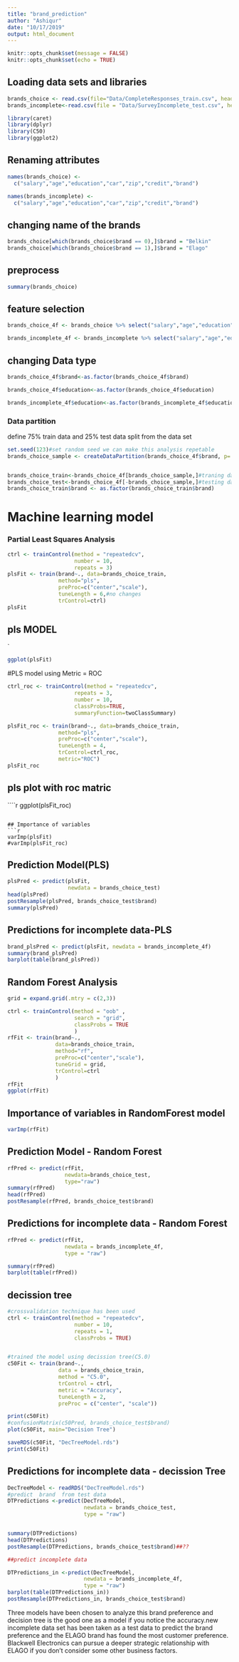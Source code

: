 ```yaml
---
title: "brand_prediction"
author: "Ashiqur"
date: "10/17/2019"
output: html_document
---
```


```r
knitr::opts_chunk$set(message = FALSE)
knitr::opts_chunk$set(echo = TRUE)
```

## Loading data sets and libraries
```r
brands_choice <- read.csv(file="Data/CompleteResponses_train.csv", header = TRUE )
brands_incomplete<-read.csv(file = "Data/SurveyIncomplete_test.csv", header = TRUE)

library(caret)
library(dplyr)
library(C50)
library(ggplot2)


```
## Renaming attributes
```r
names(brands_choice) <- 
  c("salary","age","education","car","zip","credit","brand")

names(brands_incomplete) <- 
  c("salary","age","education","car","zip","credit","brand")
```

## changing name of the brands
```r

brands_choice[which(brands_choice$brand == 0),]$brand = "Belkin"
brands_choice[which(brands_choice$brand == 1),]$brand = "Elago"

```

## preprocess
```r
summary(brands_choice)
```


## feature selection
```r
brands_choice_4f <- brands_choice %>% select("salary","age","education","brand")

brands_incomplete_4f <- brands_incomplete %>% select("salary","age","education","brand")
```


## changing Data type
```r
brands_choice_4f$brand<-as.factor(brands_choice_4f$brand)

brands_choice_4f$education<-as.factor(brands_choice_4f$education)

brands_incomplete_4f$education<-as.factor(brands_incomplete_4f$education)


```
### Data partition
define 75% train data and 25% test data split from the data set
```r
set.seed(123)#set random seed we can make this analysis repetable
brands_choice_sample <- createDataPartition(brands_choice_4f$brand, p=.75, list = FALSE)


brands_choice_train<-brands_choice_4f[brands_choice_sample,]#traning data 
brands_choice_test<-brands_choice_4f[-brands_choice_sample,]#testing data
brands_choice_train$brand <- as.factor(brands_choice_train$brand)
```

# Machine learning model

### Partial Least Squares Analysis
```r
ctrl <- trainControl(method = "repeatedcv", 
                     number = 10,
                     repeats = 3)
plsFit <- train(brand~., data=brands_choice_train, 
                method="pls", 
                preProc=c("center","scale"),
                tuneLength = 6,#no changes
                trControl=ctrl)
plsFit
```

## pls MODEL
`
```r
ggplot(plsFit) 

```
#PLS model using Metric = ROC
```r
ctrl_roc <- trainControl(method = "repeatedcv", 
                     repeats = 3,
                     number = 10,
                     classProbs=TRUE, 
                     summaryFunction=twoClassSummary)

plsFit_roc <- train(brand~., data=brands_choice_train, 
                method="pls", 
                preProc=c("center","scale"),
                tuneLength = 4,
                trControl=ctrl_roc, 
                metric="ROC")
plsFit_roc
```



## pls plot with roc matric
````r
ggplot(plsFit_roc)

```

## Importance of variables
```r
varImp(plsFit)
#varImp(plsFit_roc)
```
## Prediction Model(PLS)
```r
plsPred <- predict(plsFit, 
                   newdata = brands_choice_test)
head(plsPred)
postResample(plsPred, brands_choice_test$brand)
summary(plsPred)
```


## Predictions for incomplete data-PLS
```r
brand_plsPred <- predict(plsFit, newdata = brands_incomplete_4f)
summary(brand_plsPred)
barplot(table(brand_plsPred))

```



## Random Forest Analysis

```r
grid = expand.grid(.mtry = c(2,3))

ctrl <- trainControl(method = "oob" ,
                     search = "grid",
                     classProbs = TRUE
                     )
rfFit <- train(brand~., 
               data=brands_choice_train, 
               method="rf", 
               preProc=c("center","scale"),
               tuneGrid = grid,
               trControl=ctrl
               )
rfFit
ggplot(rfFit)
```


## Importance of variables in RandomForest model

```r
varImp(rfFit)
```
## Prediction Model - Random Forest
```r
rfPred <- predict(rfFit, 
                  newdata=brands_choice_test, 
                  type="raw")
summary(rfPred)
head(rfPred)
postResample(rfPred, brands_choice_test$brand)
```


## Predictions for incomplete data  - Random Forest
```r
rfPred <- predict(rfFit, 
                  newdata = brands_incomplete_4f,
                  type = "raw")

summary(rfPred)
barplot(table(rfPred))

```

## decission tree
```r
#crossvalidation technique has been used
ctrl <- trainControl(method = "repeatedcv", 
                     number = 10,
                     repeats = 1,
                     classProbs = TRUE)


#trained the model using decission tree(C5.0)
c50Fit <- train(brand~., 
                data = brands_choice_train,
                method = "C5.0",
                trControl = ctrl,
                metric = "Accuracy", 
                tuneLength = 2,
                preProc = c("center", "scale"))

print(c50Fit)
#confusionMatrix(c50Pred, brands_choice_test$brand)
plot(c50Fit, main="Decision Tree")

saveRDS(c50Fit, "DecTreeModel.rds")
print(c50Fit)

```
## Predictions for incomplete data  - decission Tree
```r
DecTreeModel <- readRDS("DecTreeModel.rds")
#predict  brand  from test data 
DTPredictions <-predict(DecTreeModel, 
                        newdata = brands_choice_test,
                        type = "raw")


summary(DTPredictions)
head(DTPredictions)
postResample(DTPredictions, brands_choice_test$brand)##??

##predict incomplete data

DTPredictions_in <-predict(DecTreeModel, 
                        newdata = brands_incomplete_4f,
                        type = "raw")
barplot(table(DTPredictions_in))
postResample(DTPredictions_in, brands_choice_test$brand)

```
Three models have been chosen to analyze this brand preference and decision tree is the good one as a model if you notice the accuracy.new incomplete data set has been taken as a test data to predict the brand preference and the ELAGO brand has found the most customer preference. Blackwell Electronics can pursue a deeper strategic relationship with ELAGO if you don't consider some other business factors.

